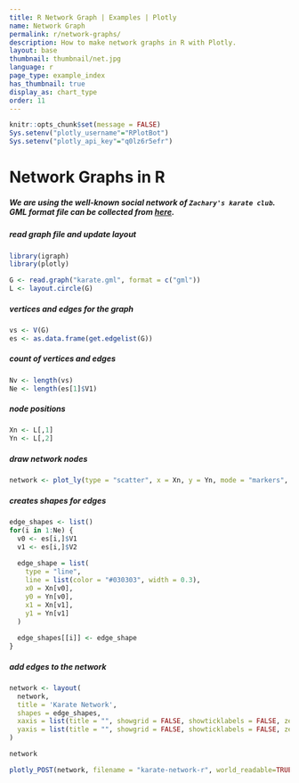 ```yaml
---
title: R Network Graph | Examples | Plotly
name: Network Graph
permalink: r/network-graphs/
description: How to make network graphs in R with Plotly.
layout: base
thumbnail: thumbnail/net.jpg
language: r
page_type: example_index
has_thumbnail: true
display_as: chart_type
order: 11
---
```


```r
knitr::opts_chunk$set(message = FALSE)
Sys.setenv("plotly_username"="RPlotBot")
Sys.setenv("plotly_api_key"="q0lz6r5efr")
```

# Network Graphs in R

##### We are using the well-known social network of `Zachary's karate club`. GML format file can be collected from [here](https://gist.github.com/pravj/9168fe52823c1702a07b).

##### read graph file and update layout

```r
library(igraph)
library(plotly)

G <- read.graph("karate.gml", format = c("gml"))
L <- layout.circle(G)
```

##### vertices and edges for the graph
```r
vs <- V(G)
es <- as.data.frame(get.edgelist(G))
```

##### count of vertices and edges
```r
Nv <- length(vs)
Ne <- length(es[1]$V1)
```

##### node positions
```r
Xn <- L[,1]
Yn <- L[,2]
```

##### draw network nodes
```r
network <- plot_ly(type = "scatter", x = Xn, y = Yn, mode = "markers", text = vs$label, hoverinfo = "text")
```

##### creates shapes for edges
```r
edge_shapes <- list()
for(i in 1:Ne) {
  v0 <- es[i,]$V1
  v1 <- es[i,]$V2
  
  edge_shape = list(
    type = "line",
    line = list(color = "#030303", width = 0.3),
    x0 = Xn[v0],
    y0 = Yn[v0],
    x1 = Xn[v1],
    y1 = Yn[v1]
  )
  
  edge_shapes[[i]] <- edge_shape
}
```

##### add edges to the network
```r
network <- layout(
  network,
  title = 'Karate Network',
  shapes = edge_shapes,
  xaxis = list(title = "", showgrid = FALSE, showticklabels = FALSE, zeroline = FALSE),
  yaxis = list(title = "", showgrid = FALSE, showticklabels = FALSE, zeroline = FALSE)
)

network

```

```r
plotly_POST(network, filename = "karate-network-r", world_readable=TRUE)
```
